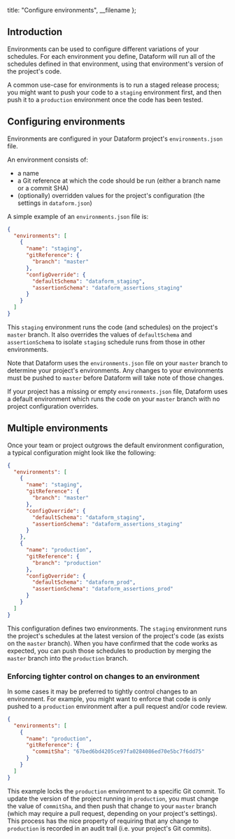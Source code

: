 
  title: "Configure environments",
  __filename
};


## Introduction

Environments can be used to configure different variations of your schedules. For each environment
you define, Dataform will run all of the schedules defined in that environment, using that environment's
version of the project's code.

A common use-case for environments is to run a staged release process; you might
want to push your code to a `staging` environment first, and then push it to a `production`
environment once the code has been tested.

## Configuring environments

Environments are configured in your Dataform project's `environments.json` file.

An environment consists of:

- a name
- a Git reference at which the code should be run (either a branch name or a commit SHA)
- (optionally) overridden values for the project's configuration (the settings in `dataform.json`)

A simple example of an `environments.json` file is:

```json
{
  "environments": [
    {
      "name": "staging",
      "gitReference": {
        "branch": "master"
      },
      "configOverride": {
        "defaultSchema": "dataform_staging",
        "assertionSchema": "dataform_assertions_staging"
      }
    }
  ]
}
```

This `staging` environment runs the code (and schedules) on the project's `master` branch. It also overrides the values of
`defaultSchema` and `assertionSchema` to isolate `staging` schedule runs from those in other environments.

Note that Dataform uses the `environments.json` file on your `master` branch to determine your project's environments.
Any changes to your environments must be pushed to `master` before Dataform will take note of those changes.

<div className="bp3-callout bp3-icon-info-sign bp3-intent-warning" markdown="1">
  If your project has a missing or empty <code>environments.json</code> file, Dataform uses a
  default environment which runs the code on your <code>master</code> branch with no project
  configuration overrides.
</div>

## Multiple environments

Once your team or project outgrows the default environment configuration, a typical configuration might look like the following:

```json
{
  "environments": [
    {
      "name": "staging",
      "gitReference": {
        "branch": "master"
      },
      "configOverride": {
        "defaultSchema": "dataform_staging",
        "assertionSchema": "dataform_assertions_staging"
      }
    },
    {
      "name": "production",
      "gitReference": {
        "branch": "production"
      },
      "configOverride": {
        "defaultSchema": "dataform_prod",
        "assertionSchema": "dataform_assertions_prod"
      }
    }
  ]
}
```

This configuration defines two environments. The `staging` environment runs the project's schedules at the latest version of the
project's code (as exists on the `master` branch). When you have confirmed that the code works as expected, you can push those
schedules to production by merging the `master` branch into the `production` branch.

### Enforcing tighter control on changes to an environment

In some cases it may be preferred to tightly control changes to an environment. For example, you might want to enforce
that code is only pushed to a `production` environment after a pull request and/or code review.

```json
{
  "environments": [
    {
      "name": "production",
      "gitReference": {
        "commitSha": "67bed6bd4205ce97fa0284086ed70e5bc7f6dd75"
      }
    }
  ]
}
```

This example locks the `production` environment to a specific Git commit. To update the version of the project running in
`production`, you must change the value of `commitSha`, and then push that change to your `master` branch (which may
require a pull request, depending on your project's settings). This process has the nice property of requiring that any
change to `production` is recorded in an audit trail (i.e. your project's Git commits).
